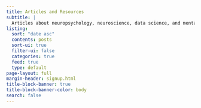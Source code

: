 ```yaml
---
title: Articles and Resources
subtitle: |
  Articles about neuropsychology, neuroscience, data science, and mental health
listing:
  sort: "date asc"
  contents: posts
  sort-ui: true
  filter-ui: false
  categories: true
  feed: true
  type: default
page-layout: full
margin-header: signup.html
title-block-banner: true
title-block-banner-color: body
search: false
---
```


